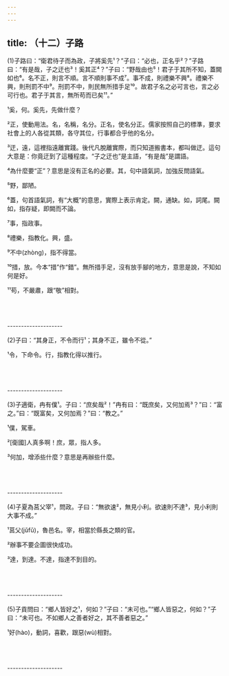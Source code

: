 ```yaml
---
---
---
```

title: （十二）子路
---



(1)子路曰：“衛君待子而為政，子將奚先¹？”子曰：“必也，正名乎²？”子路曰：“有是哉，子之迂也³！奚其正⁴？”子曰：“野哉由也⁵！君子于其所不知，蓋闕如也⁶。名不正，則言不順。言不順則事不成⁷。事不成，則禮樂不興⁸。禮樂不興，則刑罰不中⁹。刑罰不中，則民無所措手足¹⁰。故君子名之必可言也，言之必可行也。君子于其言，無所苟而已矣¹¹。”

¹奚，何。奚先，先做什麼？

²正，使動用法。名，名稱，名分。正名，使名分正。儒家按照自己的標準，要求社會上的人各從其類，各守其位，行事都合乎他的名分。

³迂，遠，這裡指遠離實踐。後代凡脫離實際，而只知道搬書本，都叫做迂。這句大意是：你竟迂到了這種程度。“子之迂也”是主語，“有是哉”是謂語。

⁴為什麼要“正”？意思是沒有正名的必要。其，句中語氣詞，加強反問語氣。

⁵野，鄙陋。

⁶蓋，句首語氣詞，有“大概”的意思，實際上表示肯定。闕，通缺。如，詞尾。闕如，指存疑，即闕而不論。

⁷事，指政事。

⁸禮樂，指教化。興，盛。

⁹不中(zhòng)，指不得當。

¹⁰措，放。今本“措”作“錯”。無所措手足，沒有放手腳的地方，意思是說，不知如何是好。

¹¹苟，不嚴肅，跟“敬”相對。



<br/><br/><br/>--------------------

(2)子曰：“其身正，不令而行¹；其身不正，雖令不從。”

¹令，下命令。行，指教化得以推行。



<br/><br/><br/>--------------------

(3)子適衛，冉有僕¹。子曰：“庶矣哉²！”冉有曰：“既庶矣，又何加焉³？”曰：“富之。”曰：“既富矣，又何加焉？”曰：“教之。”

¹僕，駕車。

²[衛國]人真多啊！庶，眾，指人多。

³何加，增添些什麼？意思是再辦些什麼。



<br/><br/><br/>--------------------

(4)子夏為莒父宰¹，問政。子曰：“無欲速²，無見小利。欲速則不達³，見小利則大事不成。”

¹莒父(jǔfǔ)，魯邑名。宰，相當於縣長之類的官。

²辦事不要企圖很快成功。

³達，到達。不達，指達不到目的。



<br/><br/><br/>--------------------

(5)子貢問曰：“鄉人皆好之¹，何如？”子曰：“未可也。”“鄉人皆惡之，何如？”子曰：“未可也。不如鄉人之善者好之，其不善者惡之。”

¹好(hào)，動詞，喜歡，跟惡(wù)相對。






<br/><br/><br/>--------------------